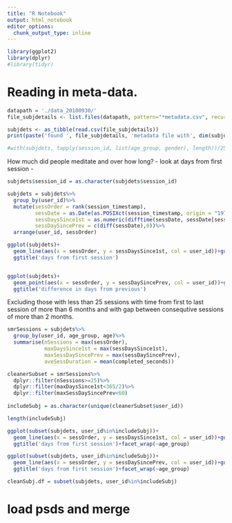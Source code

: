 ```yaml
---
title: "R Notebook"
output: html_notebook
editor_options: 
  chunk_output_type: inline
---
```


```r
library(ggplot2)
library(dplyr)
#library(tidyr)
```
# Reading in meta-data. 
```r
datapath = './data_20180930/'
file_subjdetails <- list.files(datapath, pattern="*metadata.csv", recursive = TRUE, full.names = TRUE)

subjdets <- as_tibble(read.csv(file_subjdetails))
print(paste('found ', file_subjdetails, 'metadata file with', dim(subjdets)[1], ' entries'))

#with(subjdets, tapply(session_id, list(age_group, gender), length))/25

```

How much did people meditate and over how long? 
- look at days from first session
- 

```r
subjdets$session_id = as.character(subjdets$session_id)

subjdets = subjdets%>%
  group_by(user_id)%>%
  mutate(sessOrder = rank(session_timestamp), 
         sessDate = as.Date(as.POSIXct(session_timestamp, origin = "1970-01-01")), 
         sessDaysSince1st = as.numeric(difftime(sessDate, sessDate[sessOrder == 1],units = "days")), 
         sessDaySincePrev = c(diff(sessDate),0))%>%
  arrange(user_id, sessOrder)

ggplot(subjdets)+
  geom_line(aes(x = sessOrder, y = sessDaysSince1st, col = user_id))+guides(colour = FALSE)+
  ggtitle('days from first session')


ggplot(subjdets)+
  geom_point(aes(x = sessOrder, y = sessDaySincePrev, col = user_id))+guides(colour = FALSE)+
  ggtitle('difference in days from previous')

```
Excluding those with less than 25 sessions
with time from first to last session of more than 6 months
and with gap between consequtive sessions of more than 2 months. 

```r
smrSessions = subjdets%>%
  group_by(user_id, age_group, age)%>%
  summarise(nSessions = max(sessOrder), 
            maxDaysSince1st = max(sessDaysSince1st),
            maxSessDaySincePrev = max(sessDaySincePrev), 
            aveSessDuration = mean(completed_seconds))

cleanerSubset = smrSessions%>%
  dplyr::filter(nSessions>=25)%>%
  dplyr::filter(maxDaysSince1st<365/2)%>%
  dplyr::filter(maxSessDaySincePrev<60)
  
includeSubj = as.character(unique(cleanerSubset$user_id))

length(includeSubj)

ggplot(subset(subjdets, user_id%in%includeSubj))+
  geom_line(aes(x = sessOrder, y = sessDaysSince1st, col = user_id))+guides(colour = FALSE)+
  ggtitle('days from first session')+facet_wrap(~age_group)

ggplot(subset(subjdets, user_id%in%includeSubj))+
  geom_line(aes(x = sessOrder, y = sessDaySincePrev, col = user_id))+guides(colour = FALSE)+
  ggtitle('days from first session')+facet_wrap(~age_group)

cleanSubj.df = subset(subjdets, user_id%in%includeSubj)

```
# load psds and merge



<!-- ```{r} -->
<!-- #ggplot(data = subjdets)+ -->
<!--  # geom_boxplot(aes(x = age_group, y = completed_seconds)) -->
<!-- ``` -->










